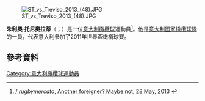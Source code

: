 {{expand language|it}}

[[File:ST_vs_Treviso_2013_(48).JPG|thumb]]

'''朱利奧·托尼奧拉蒂'''（{{lang-it|Giulio Toniolatti}}；{{bd|1984年|1月15日}}）是一位[[意大利|意大利]][[橄欖球|橄欖球]]運動員<ref>[http://www.rugbymercato.it/2013/05/13/treviso-munari-svela-un-altro-straniero-forse-no / ''rugbymercato'', Another foreigner? Maybe not, 28 May, 2013] {{webarchive|url=https://web.archive.org/web/20130610010620/http://www.rugbymercato.it/2013/05/13/treviso-munari-svela-un-altro-straniero-forse-no/ |date=2013-06-10 }}</ref>。他是[[意大利國家橄欖球隊|意大利國家橄欖球隊]]的一員，代表意大利參加了2011年世界盃橄欖球賽。

==參考資料==
{{Reflist}}
[[Category:意大利橄欖球運動員|Category:意大利橄欖球運動員]]